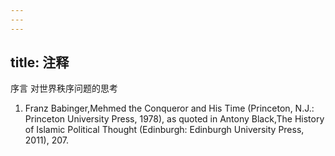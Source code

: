 ```yaml
---
---
---
```

title: 注释
---




序言 对世界秩序问题的思考

1. Franz Babinger,Mehmed the Conqueror and His Time (Princeton, N.J.: Princeton University Press, 1978), as quoted in Antony Black,The History of Islamic Political Thought (Edinburgh: Edinburgh University Press, 2011), 207.